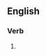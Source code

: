 ==English==

===Verb===
{{head|en|verb form}}

# {{present participle of|dissimulate|lang=en|nocat=1}}